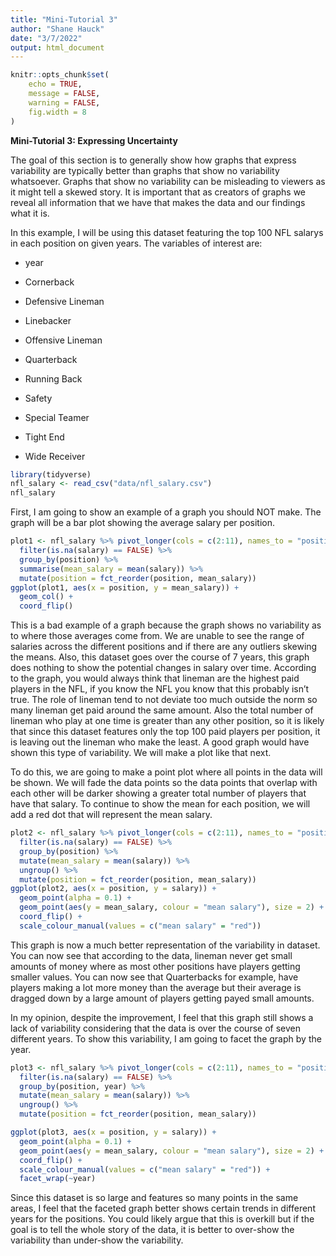 ---
title: "Mini-Tutorial 3"
author: "Shane Hauck"
date: "3/7/2022"
output: html_document
---

```{r setup, include=FALSE}
knitr::opts_chunk$set(
	echo = TRUE,
	message = FALSE,
	warning = FALSE, 
	fig.width = 8
)
```

__Mini-Tutorial 3: Expressing Uncertainty__

The goal of this section is to generally show how graphs that express variability are typically better than graphs that show no variability whatsoever. Graphs that show no variability can be misleading to viewers as it might tell a skewed story. It is important that as creators of graphs we reveal all information that we have that makes the data and our findings what it is.

In this example, I will be using this dataset featuring the top 100 NFL salarys in each position on given years. The variables of interest are:

- year

- Cornerback 

- Defensive Lineman 

- Linebacker 

- Offensive Lineman 

- Quarterback 

- Running Back  

- Safety 

- Special Teamer 

- Tight End

- Wide Receiver

```{r}
library(tidyverse)
nfl_salary <- read_csv("data/nfl_salary.csv")
nfl_salary
```

First, I am going to show an example of a graph you should NOT make. The graph will be a bar plot showing the average salary per position.

```{r}
plot1 <- nfl_salary %>% pivot_longer(cols = c(2:11), names_to = "position", values_to = "salary") %>%
  filter(is.na(salary) == FALSE) %>%
  group_by(position) %>% 
  summarise(mean_salary = mean(salary)) %>%
  mutate(position = fct_reorder(position, mean_salary))
ggplot(plot1, aes(x = position, y = mean_salary)) +
  geom_col() +
  coord_flip()
```

This is a bad example of a graph because the graph shows no variability as to where those averages come from. We are unable to see the range of salaries across the different positions and if there are any outliers skewing the means. Also, this dataset goes over the course of 7 years, this graph does nothing to show the potential changes in salary over time. According to the graph, you would always think that lineman are the highest paid players in the NFL, if you know the NFL you know that this probably isn't true. The role of lineman tend to not deviate too much outside the norm so many lineman get paid around the same amount. Also the total number of lineman who play at one time is greater than any other position, so it is likely that since this dataset features only the top 100 paid players per position, it is leaving out the lineman who make the least. A good graph would have shown this type of variability. We will make a plot like that next.

To do this, we are going to make a point plot where all points in the data will be shown. We will fade the data points so the data points that overlap with each other will be darker showing a greater total number of players that have that salary. To continue to show the mean for each position, we will add a red dot that will represent the mean salary.

```{r}
plot2 <- nfl_salary %>% pivot_longer(cols = c(2:11), names_to = "position", values_to = "salary") %>%
  filter(is.na(salary) == FALSE) %>%
  group_by(position) %>% 
  mutate(mean_salary = mean(salary)) %>%
  ungroup() %>%
  mutate(position = fct_reorder(position, mean_salary)) 
ggplot(plot2, aes(x = position, y = salary)) +
  geom_point(alpha = 0.1) +
  geom_point(aes(y = mean_salary, colour = "mean salary"), size = 2) +
  coord_flip() +
  scale_colour_manual(values = c("mean salary" = "red"))
```

This graph is now a much better representation of the variability in dataset. You can now see that according to the data, lineman never get small amounts of money where as most other positions have players getting smaller values. You can now see that Quarterbacks for example, have players making a lot more money than the average but their average is dragged down by a large amount of players getting payed small amounts.

In my opinion, despite the improvement, I feel that this graph still shows a lack of variability considering that the data is over the course of seven different years. To show this variability, I am going to facet the graph by the year.

```{r}
plot3 <- nfl_salary %>% pivot_longer(cols = c(2:11), names_to = "position", values_to = "salary") %>%
  filter(is.na(salary) == FALSE) %>%
  group_by(position, year) %>% 
  mutate(mean_salary = mean(salary)) %>%
  ungroup() %>%
  mutate(position = fct_reorder(position, mean_salary)) 

ggplot(plot3, aes(x = position, y = salary)) +
  geom_point(alpha = 0.1) +
  geom_point(aes(y = mean_salary, colour = "mean salary"), size = 2) +
  coord_flip() +
  scale_colour_manual(values = c("mean salary" = "red")) +
  facet_wrap(~year)
```

Since this dataset is so large and features so many points in the same areas, I feel that the faceted graph better shows certain trends in different years for the positions. You could likely argue that this is overkill but if the goal is to tell the whole story of the data, it is better to over-show the variability than under-show the variability.
